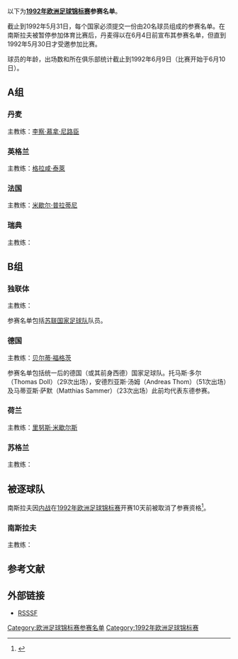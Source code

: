 {{NoteTA
|G1=足球
|G2=地名
|G3=西甲
|G4=英超
|G5=德甲
|G6=意甲
|G7=uefa
}}

以下为'''[[1992年欧洲足球锦标赛|1992年欧洲足球锦标赛]]参赛名单'''。

截止到1992年5月31日，每个国家必须提交一份由20名球员组成的参赛名单。在南斯拉夫被暂停参加体育比赛后，丹麦得以在6月4日前宣布其参赛名单，但直到1992年5月30日才受邀参加比赛。

球员的年龄，出场数和所在俱乐部统计截止到1992年6月9日（比赛开始于6月10日）。

==A组==

===丹麦===
主教练：[[李察·慕拿·尼路臣|李察·慕拿·尼路臣]]

{{nat fs g start}}
{{nat fs g player|no=1|pos=GK|name=[[彼得·舒梅切尔|彼得·舒梅切尔]]|age={{birth date and age2|1992|6|9|1963|11|18}}|caps=47|goals=0|club=[[曼徹斯特聯足球俱樂部|曼徹斯特聯足球俱樂部]]|clubnat=England}}
{{nat fs g player|no=2|pos=DF|name=[[約翰·施夫碧克|約翰·施夫碧克]]|age={{birth date and age2|1992|6|9|1961|10|25}}|caps=77|goals=1|club=[[摩納哥體育會足球會|摩納哥體育會足球會]]|clubnat=France}}
{{nat fs g player|no=3|pos=DF|name=[[堅特·尼路臣|堅特·尼路臣]]|age={{birth date and age2|1992|6|9|1961|12|28}}|caps=50|goals=3|club=[[奥胡斯体操协会俱乐部|奥胡斯体操协会俱乐部]]|clubnat=Denmark}}
{{nat fs g player|no=4|pos=DF|name=[[拿斯·奧臣|拿斯·奧臣]]|other=[[隊長_(足球)|队长]]|age={{birth date and age2|1992|6|9|1961|2|2}}|caps=57|goals=3|club=[[特拉布宗体育|特拉布宗体育]]|clubnat=Turkey}}
{{nat fs g player|no=5|pos=MF|name=[[軒歷·安達臣|軒歷·安達臣]]|age={{birth date and age2|1992|6|9|1965|5|7}}|caps=25|goals=2|club=[[科隆足球俱乐部|科隆足球俱乐部]]|clubnat=Germany}}
{{nat fs g player|no=6|pos=DF|name=[[甘姆·基斯杜夫迪|甘姆·基斯杜夫迪]]|age={{birth date and age2|1992|6|9|1960|8|24}}|caps=11|goals=1|club=[[邦比足球會|邦比足球會]]|clubnat=Denmark}}
{{nat fs g player|no=7|pos=MF|name=[[約翰·贊臣|約翰·贊臣]]|age={{birth date and age2|1992|6|9|1965|5|3}}|caps=43|goals=1|club=[[邦比足球會|邦比足球會]]|clubnat=Denmark}}
{{nat fs g player|no=8|pos=MF|name={{tsl|en|Johnny Mølby|约翰尼·莫比|约翰尼·莫比}}|age={{birth date and age2|1992|6|9|1969|2|4}}|caps=14|goals=0|club=[[維積利足球會|維積利足球會]]|clubnat=Denmark}}
{{nat fs g player|no=9|pos=FW|name=[[費林明·保臣|費林明·保臣]]|age={{birth date and age2|1992|6|9|1966|12|3}}|caps=45|goals=17|club=[[多特蒙德足球俱樂部|多特蒙德足球俱樂部]]|clubnat=Germany}}
{{nat fs g player|no=10|pos=FW|name={{tsl|en|Lars Elstrup|拉尔斯·埃尔斯特鲁普|拉尔斯·埃尔斯特鲁普}}|age={{birth date and age2|1992|6|9|1963|3|24}}|caps=23|goals=11|club=[[欧登塞足球俱乐部|欧登塞足球俱乐部]]|clubnat=Denmark}}
{{nat fs g player|no=11|pos=FW|name=[[布莱恩·劳德鲁普|布莱恩·劳德鲁普]]|age={{birth date and age2|1992|6|9|1969|2|22}}|caps=25|goals=5|club=[[拜仁慕尼黑足球俱乐部|拜仁慕尼黑足球俱乐部]]|clubnat=Germany}}
{{nat fs g player|no=12|pos=DF|name=[[杜賓·派尼克|杜賓·派尼克]]|age={{birth date and age2|1992|6|9|1963|5|21}}|caps=4|goals=0|club={{tsl|en|Boldklubben 1903|堡鲁本1903|堡鲁本1903}}|clubnat=Denmark}}
{{nat fs g player|no=13|pos=MF|name=[[軒歷克·拿臣|軒歷克·拿臣]]|age={{birth date and age2|1992|6|9|1966|5|17}}|caps=18|goals=1|club=[[林比足球俱乐部|林比足球俱乐部]]|clubnat=Denmark}}
{{nat fs g player|no=14|pos=FW|name={{tsl|en|Torben Frank|托本·弗兰克|托本·弗兰克}}|age={{birth date and age2|1992|6|9|1968|6|16}}|caps=3|goals=0|club=[[林比足球俱乐部|林比足球俱乐部]]|clubnat=Denmark}}
{{nat fs g player|no=15|pos=FW|name={{tsl|en|Bent Christensen Arensøe|本特·克里斯滕森·阿伦索|本特·克里斯滕森·阿伦索}}|age={{birth date and age2|1992|6|9|1967|1|4}}|caps=16|goals=8|club=[[沙尔克04足球俱乐部|沙尔克04足球俱乐部]]|clubnat=Germany}}
{{nat fs g player|no=16|pos=GK|name=[[摩根斯·哥洛|摩根斯·哥洛]]|age={{birth date and age2|1992|6|9|1963|10|31}}|caps=1|goals=0|club=[[邦比足球會|邦比足球會]]|clubnat=Denmark}}
{{nat fs g player|no=17|pos=DF|name={{tsl|en|Claus Christiansen (footballer, born 1967)|克劳斯·克里斯蒂安森|克劳斯·克里斯蒂安森}}|age={{birth date and age2|1992|6|9|1967|10|19}}|caps=2|goals=0|club=[[林比足球俱乐部|林比足球俱乐部]]|clubnat=Denmark}}
{{nat fs g player|no=18|pos=MF|name=[[甘姆·韋福特|甘姆·韋福特]]|age={{birth date and age2|1992|6|9|1962|11|15}}|caps=42|goals=6|club=[[邦比足球會|邦比足球會]]|clubnat=Denmark}}
{{nat fs g player|no=19|pos=MF|name={{tsl|en|Peter Nielsen (footballer)|彼得·尼尔森|彼得·尼尔森}}|age={{birth date and age2|1992|6|9|1968|3|3}}|caps=2|goals=0|club=[[林比足球俱乐部|林比足球俱乐部]]|clubnat=Denmark}}
{{nat fs g player|no=20|pos=MF|name={{tsl|en|Morten Bruun|莫滕·布鲁恩|莫滕·布鲁恩}}|age={{birth date and age2|1992|6|9|1965|6|28}}|caps=11|goals=0|club=[[施克堡體育會|施克堡體育會]]|clubnat=Denmark}}
{{nat fs end}}

===英格兰===
主教练：[[格拉咸·泰萊|格拉咸·泰萊]]

{{nat fs start}}
{{nat fs player|no=1|pos=GK|name={{tsl|en|Chris Woods|克里斯·伍兹|克里斯·伍兹}}|age={{birth date and age2|1992|6|9|1959|11|14}}|caps=31|club=[[谢周三足球俱乐部|谢周三足球俱乐部]]|clubnat=England}}
{{nat fs player|no=2|pos=DF|name={{tsl|en|Keith Curle|基思·库尔|基思·库尔}}|age={{birth date and age2|1992|6|9|1963|11|14}}|caps=2|club=[[曼彻斯特城足球俱乐部|曼彻斯特城足球俱乐部]]|clubnat=England}}
{{nat fs player|no=3|pos=DF|name=[[斯图尔特·皮尔斯|斯图尔特·皮尔斯]]|age={{birth date and age2|1992|6|9|1962|4|24}}|caps=47|club=[[诺丁汉森林足球俱乐部|诺丁汉森林足球俱乐部]]|clubnat=England}}
{{nat fs player|no=4|pos=DF|name=[[马丁·基翁|马丁·基翁]]|age={{birth date and age2|1992|6|9|1966|7|24}}|caps=6|club=[[埃弗顿足球俱乐部|埃弗顿足球俱乐部]]|clubnat=England}}
{{nat fs player|no=5|pos=DF|name=[[德斯·沃克|德斯·沃克]]|age={{birth date and age2|1992|6|9|1965|11|26}}|caps=44|club=[[诺丁汉森林足球俱乐部|诺丁汉森林足球俱乐部]]|clubnat=England}}
{{nat fs player|no=6|pos=DF|name={{tsl|en|Mark Wright (footballer, born 1963)|马克·赖特|马克·赖特}}|age={{birth date and age2|1992|6|9|1963|8|1}}|caps=42|club=[[利物浦足球俱乐部|利物浦足球俱乐部]]|clubnat=England}}
{{nat fs player|no=7|pos=MF|name=[[戴维·普拉特|戴维·普拉特]]|age={{birth date and age2|1992|6|9|1966|6|10}}|caps=29|club=[[巴里足球俱乐部|巴里足球俱乐部]]|clubnat=Italy}}
{{nat fs player|no=8|pos=MF|name={{tsl|en|Trevor Steven|特雷弗·史蒂文|特雷弗·史蒂文}}|age={{birth date and age2|1992|6|9|1963|9|21}}|caps=34|club=[[马赛奥林匹克|马赛奥林匹克]]|clubnat=France}}
{{nat fs player|no=9|pos=FW|name=[[尼祖·哥洛夫|尼祖·哥洛夫]]|age={{birth date and age2|1992|6|9|1966|3|19}}|caps=7|club=[[诺丁汉森林足球俱乐部|诺丁汉森林足球俱乐部]]|clubnat=England}}
{{nat fs player|no=10|pos=FW|name=[[加里·莱因克尔|加里·莱因克尔]]|other=[[隊長_(足球)|队长]]|age={{birth date and age2|1992|6|9|1960|11|30}}|caps=77|club=[[名古屋鯨魚|名古屋鯨魚]]|clubnat=Japan}}
{{nat fs player|no=11|pos=MF|name={{tsl|en|Andy Sinton|安迪·辛顿|安迪·辛顿}}|age={{birth date and age2|1992|6|9|1966|3|19}}|caps=4|club=[[女王公园巡游者足球俱乐部|女王公园巡游者足球俱乐部]]|clubnat=England}}
{{nat fs player|no=12|pos=MF|name={{tsl|en|Carlton Palmer|卡尔顿·帕尔默|卡尔顿·帕尔默}}|age={{birth date and age2|1992|6|9|1965|12|5}}|caps=4|club=[[谢周三足球俱乐部|谢周三足球俱乐部]]|clubnat=England}}
{{nat fs player|no=13|pos=GK|name=[[尼祖·馬田|尼祖·馬田]]|age={{birth date and age2|1992|6|9|1966|8|11}}|caps=2|club=[[水晶宫足球俱乐部|水晶宫足球俱乐部]]|clubnat=England}}
{{nat fs player|no=14|pos=DF|name=[[東尼·杜利高|東尼·杜利高]]|age={{birth date and age2|1992|6|9|1965|12|31}}|caps=10|club=[[列斯聯足球會|列斯聯足球會]]|clubnat=England}}
{{nat fs player|no=15|pos=MF|name=[[尼爾·韋伯|尼爾·韋伯]]|age={{birth date and age2|1992|6|9|1963|7|30}}|caps=24|club=[[曼徹斯特聯足球俱樂部|曼徹斯特聯足球俱樂部]]|clubnat=England}}
{{nat fs player|no=16|pos=MF|name=[[保羅·麥臣|保羅·麥臣]]|age={{birth date and age2|1992|6|9|1968|3|20}}|caps=5|club=[[阿森纳足球俱乐部|阿森纳足球俱乐部]]|clubnat=England}}
{{nat fs player|no=17|pos=FW|name=[[阿蘭·史密斯_(阿森納)|阿蘭·史密斯]]|age={{birth date and age2|1992|6|9|1962|11|21}}|caps=11|club=[[阿森纳足球俱乐部|阿森纳足球俱乐部]]|clubnat=England}}
{{nat fs player|no=18|pos=MF|name={{tsl|en|Tony Daley|托尼·戴利|托尼·戴利}}|age={{birth date and age2|1992|6|9|1967|10|18}}|caps=5|club=[[阿士東維拉足球會|阿士東維拉足球會]]|clubnat=England}}
{{nat fs player|no=19|pos=MF|name=[[大衛·柏堤|大衛·柏堤]]|age={{birth date and age2|1992|6|9|1968|12|2}}|caps=8|club=[[列斯聯足球會|列斯聯足球會]]|clubnat=England}}
{{nat fs player|no=20|pos=FW|name=[[阿兰·希勒|阿兰·希勒]]|age={{birth date and age2|1992|6|9|1970|8|13}}|caps=2|club=[[南安普顿足球俱乐部|南安普顿足球俱乐部]]|clubnat=England}}
{{nat fs end}}

===法国===
主教练：[[米歇尔·普拉蒂尼|米歇尔·普拉蒂尼]]

{{nat fs start}}
{{nat fs player|no=1|pos=GK|name=[[布鲁诺·马蒂尼|布鲁诺·马蒂尼]]|age={{birth date and age2|1992|6|9|1962|1|25}}|caps=22|club=[[歐塞爾青年會|歐塞爾青年會]]|clubnat=France}}
{{nat fs player|no=2|pos=DF|name={{tsl|en|Manuel Amoros|曼努埃尔·阿莫罗斯|曼努埃尔·阿莫罗斯}}|other=[[隊長_(足球)|队长]]|age={{birth date and age2|1992|6|9|1962|2|1}}|caps=79|club=[[马赛奥林匹克|马赛奥林匹克]]|clubnat=France}}
{{nat fs player|no=3|pos=DF|name={{tsl|en|Franck Silvestre|弗兰克·西尔维斯特|弗兰克·西尔维斯特}}|age={{birth date and age2|1992|6|9|1967|4|5}}|caps=11|club=[[索肖足球俱乐部|索肖足球俱乐部]]|clubnat=France}}
{{nat fs player|no=4|pos=MF|name=[[埃马纽埃尔·珀蒂|埃马纽埃尔·珀蒂]]|age={{birth date and age2|1992|6|9|1970|9|22}}|caps=4|club=[[摩納哥體育會足球會|摩納哥體育會足球會]]|clubnat=France}}
{{nat fs player|no=5|pos=DF|name=[[羅倫特·白蘭斯|羅倫特·白蘭斯]]|age={{birth date and age2|1992|6|9|1965|11|19}}|caps=22|club=[[那不勒斯足球俱乐部|那不勒斯足球俱乐部]]|clubnat=Italy}}
{{nat fs player|no=6|pos=MF|name={{tsl|en|Bernard Casoni|伯纳德·卡索尼|伯纳德·卡索尼}}|age={{birth date and age2|1992|6|9|1961|9|4}}|caps=24|club=[[马赛奥林匹克|马赛奥林匹克]]|clubnat=France}}
{{nat fs player|no=7|pos=MF|name=[[迪迪埃·德尚|迪迪埃·德尚]]|age={{birth date and age2|1992|6|9|1968|10|15}}|caps=21|club=[[马赛奥林匹克|马赛奥林匹克]]|clubnat=France}}
{{nat fs player|no=8|pos=DF|name={{tsl|en|Franck Sauzée|弗朗克·索兹|弗朗克·索兹}}|age={{birth date and age2|1992|6|9|1965|10|28}}|caps=25|club=[[马赛奥林匹克|马赛奥林匹克]]|clubnat=France}}
{{nat fs player|no=9|pos=FW|name=[[让-皮埃尔·帕潘|让-皮埃尔·帕潘]]|age={{birth date and age2|1992|6|9|1963|11|5}}|caps=35|club=[[马赛奥林匹克|马赛奥林匹克]]|clubnat=France}}
{{nat fs player|no=10|pos=MF|name=[[路易斯·费尔南德斯|路易斯·费尔南德斯]]|age={{birth date and age2|1992|6|9|1959|10|2}}|caps=57|club={{tsl|en|AS Cannes|戛纳足球俱乐部|戛纳足球俱乐部}}|clubnat=France}}
{{nat fs player|no=11|pos=FW|name=[[克里斯蒂安·佩雷斯|克里斯蒂安·佩雷斯]]|age={{birth date and age2|1992|6|9|1963|5|13}}|caps=19|club=[[巴黎圣日耳曼足球俱乐部|巴黎圣日耳曼足球俱乐部]]|clubnat=France}}
{{nat fs player|no=12|pos=MF|name={{tsl|en|Christophe Cocard|克里斯托夫·科卡德|克里斯托夫·科卡德}}|age={{birth date and age2|1992|6|9|1967|11|23}}|caps=4|club=[[歐塞爾青年會|歐塞爾青年會]]|clubnat=France}}
{{nat fs player|no=13|pos=DF|name=[[巴西勒·博利|巴西勒·博利]]|age={{birth date and age2|1992|6|9|1967|1|2}}|caps=35|club=[[马赛奥林匹克|马赛奥林匹克]]|clubnat=France}}
{{nat fs player|no=14|pos=MF|name={{tsl|en|Jean-Philippe Durand|让·菲利普·杜兰德|让·菲利普·杜兰德}}|age={{birth date and age2|1992|6|9|1960|11|11}}|caps=20|club=[[马赛奥林匹克|马赛奥林匹克]]|clubnat=France}}
{{nat fs player|no=15|pos=FW|name={{tsl|en|Fabrice Divert|法布里斯·迪韦尔|法布里斯·迪韦尔}}|age={{birth date and age2|1992|6|9|1967|9|2}}|caps=3|club=[[蒙彼利埃體育會|蒙彼利埃體育會]]|clubnat=France}}
{{nat fs player|no=16|pos=MF|name={{tsl|en|Pascal Vahirua|帕斯卡·瓦希鲁阿|帕斯卡·瓦希鲁阿}}|age={{birth date and age2|1992|6|9|1966|3|9}}|caps=13|club=[[歐塞爾青年會|歐塞爾青年會]]|clubnat=France}}
{{nat fs player|no=17|pos=DF|name={{tsl|en|Rémi Garde|雷米·加德|雷米·加德}}|age={{birth date and age2|1992|6|9|1966|4|3}}|caps=6|club=[[奥林匹克里昂|奥林匹克里昂]]|clubnat=France}}
{{nat fs player|no=18|pos=FW|name=[[埃里克·坎通纳|埃里克·坎通纳]]|age={{birth date and age2|1992|6|9|1966|5|24}}|caps=24|club=[[列斯聯足球會|列斯聯足球會]]|clubnat=England}}
{{nat fs player|no=19|pos=GK|name={{tsl|en|Gilles Rousset|吉尔·鲁塞特|吉尔·鲁塞特}}|age={{birth date and age2|1992|6|9|1963|8|22}}|caps=2|club=[[奥林匹克里昂|奥林匹克里昂]]|clubnat=France}}
{{nat fs player|no=20|pos=DF|name={{tsl|en|Jocelyn Angloma|乔斯林·安格洛玛|乔斯林·安格洛玛}}|age={{birth date and age2|1992|6|9|1965|8|7}}|caps=10|club=[[马赛奥林匹克|马赛奥林匹克]]|clubnat=France}}
{{nat fs end}}

===瑞典===
主教练：{{tsl|en|Tommy Svensson|汤米·斯文森|汤米·斯文森}}

{{nat fs start}}
{{nat fs player|no=1|pos=GK|name=[[托马斯·拉维利|托马斯·拉维利]]|age={{birth date and age2|1992|6|9|1959|8|13}}|caps=|club=[[哥登堡體育會|哥登堡體育會]]|clubnat=Sweden}}
{{nat fs player|no=2|pos=DF|name={{tsl|en|Roland Nilsson|罗兰·尼尔森|罗兰·尼尔森}}|age={{birth date and age2|1992|6|9|1963|11|27}}|caps=|club=[[谢周三足球俱乐部|谢周三足球俱乐部]]|clubnat=England}}
{{nat fs player|no=3|pos=DF|name={{tsl|en|Jan Eriksson|扬·埃里克森|扬·埃里克森}}|age={{birth date and age2|1992|6|9|1967|8|24}}|caps=|club=[[北雪平體育會|北雪平體育會]]|clubnat=Sweden}}
{{nat fs player|no=4|pos=DF|name={{tsl|en|Patrik Andersson|帕特里克·安德森|帕特里克·安德森}}|age={{birth date and age2|1992|6|9|1971|8|18}}|caps=|club=[[馬模足球會|馬模足球會]]|clubnat=Sweden}}
{{nat fs player|no=5|pos=DF|name={{tsl|en|Joachim Björklund|约阿希姆·比约克伦|约阿希姆·比约克伦}}|age={{birth date and age2|1992|6|9|1971|3|15}}|caps=|club=[[白蘭恩體育會|白蘭恩體育會]]|clubnat=Norway}}
{{nat fs player|no=6|pos=MF|name={{tsl|en|Stefan Schwarz|斯蒂芬·施瓦兹|斯蒂芬·施瓦兹}}|age={{birth date and age2|1992|6|9|1969|4|18}}|caps=|club=[[里斯本與本菲卡體育|里斯本與本菲卡體育]]|clubnat=Portugal}}
{{nat fs player|no=7|pos=MF|name={{tsl|en|Klas Ingesson|克拉斯·英格森|克拉斯·英格森}}|age={{birth date and age2|1992|6|9|1968|8|20}}|caps=|club=[[皇家梅赫倫足球會|皇家梅赫倫足球會]]|clubnat=Belgium}}
{{nat fs player|no=8|pos=MF|name={{tsl|en|Stefan Rehn|斯蒂芬·雷恩|斯蒂芬·雷恩}}|age={{birth date and age2|1992|6|9|1966|9|22}}|caps=|club=[[哥登堡體育會|哥登堡體育會]]|clubnat=Sweden}}
{{nat fs player|no=9|pos=MF|name={{tsl|en|Jonas Thern|乔纳斯·瑟恩|乔纳斯·瑟恩}}|other=[[隊長_(足球)|队长]]|age={{birth date and age2|1992|6|9|1967|3|20}}|caps=|club=[[里斯本與本菲卡體育|里斯本與本菲卡體育]]|clubnat=Portugal}}
{{nat fs player|no=10|pos=MF|name={{tsl|en|Anders Limpar|安德斯·克莱尔|安德斯·克莱尔}}|age={{birth date and age2|1992|6|9|1965|9|24}}|caps=|club=[[阿森纳足球俱乐部|阿森纳足球俱乐部]]|clubnat=England}}
{{nat fs player|no=11|pos=FW|name={{tsl|en|Tomas Brolin|托马斯·布洛林|托马斯·布洛林}}|age={{birth date and age2|1992|6|9|1969|11|29}}|caps=|club=[[帕爾馬足球會|帕爾馬足球會]]|clubnat=Italy}}
{{nat fs player|no=12|pos=GK|name={{tsl|en|Lars Eriksson (footballer)|拉尔斯·埃里克森|拉尔斯·埃里克森}}|age={{birth date and age2|1992|6|9|1965|9|21}}|caps=|club=[[北雪平體育會|北雪平體育會]]|clubnat=Sweden}}
{{nat fs player|no=13|pos=DF|name={{tsl|en|Mikael Nilsson (footballer, born 1968)|米卡尔·尼尔森|米卡尔·尼尔森}}|age={{birth date and age2|1992|6|9|1968|9|28}}|caps=|club=[[哥登堡體育會|哥登堡體育會]]|clubnat=Sweden}}
{{nat fs player|no=14|pos=DF|name={{tsl|en|Magnus Erlingmark|马格努斯·艾林马克|马格努斯·艾林马克}}|age={{birth date and age2|1992|6|9|1967|7|8}}|caps=|club=[[厄勒布鲁体育俱乐部|厄勒布鲁体育俱乐部]]|clubnat=Sweden}}
{{nat fs player|no=15|pos=MF|name={{tsl|en|Jan Jansson (footballer)|简·詹森|简·詹森}}|age={{birth date and age2|1992|6|9|1968|1|26}}|caps=|club=[[奧斯達體育會|奧斯達體育會]]|clubnat=Sweden}}
{{nat fs player|no=16|pos=FW|name={{tsl|en|Kennet Andersson|肯尼特·安德森|肯尼特·安德森}}|age={{birth date and age2|1992|6|9|1967|10|6}}|caps=|club=[[梅赫伦足球俱乐部|梅赫伦足球俱乐部]]|clubnat=Belgium}}
{{nat fs player|no=17|pos=FW|name=[[马丁·达赫林|马丁·达赫林]]|age={{birth date and age2|1992|6|9|1968|4|16}}|caps=|club=[[慕遜加柏體育會|慕遜加柏體育會]]|clubnat=Germany}}
{{nat fs player|no=18|pos=DF|name={{tsl|en|Roger Ljung|罗杰·荣格|罗杰·荣格}}|age={{birth date and age2|1992|6|9|1966|1|8}}|caps=|club=[[艾特米拿華卡默德林足球會|艾特米拿華卡默德林足球會]]|clubnat=Austria}}
{{nat fs player|no=19|pos=MF|name={{tsl|en|Joakim Nilsson (footballer, born 1966)|乔基姆·尼尔森|乔基姆·尼尔森}}|age={{birth date and age2|1992|6|9|1966|3|31}}|caps=|club=[[希洪體育|希洪體育]]|clubnat=Spain}}
{{nat fs player|no=20|pos=FW|name={{tsl|en|Johnny Ekström|约翰尼·埃克斯特伦|约翰尼·埃克斯特伦}}|age={{birth date and age2|1992|6|9|1965|3|5}}|caps=|club=[[哥登堡體育會|哥登堡體育會]]|clubnat=Sweden}}
{{nat fs end}}

==B组==

===独联体===
主教练：{{tsl|en|Anatoliy Byshovets|安纳托利·贝绍维茨|安纳托利·贝绍维茨}}

参赛名单包括[[苏联国家足球队|苏联国家足球队]]队员。

{{nat fs start}}
{{nat fs player|no=1|pos=GK|name={{tsl|en|Dmitri Kharine|德米特里·哈林|德米特里·哈林}}|age={{birth date and age2|1992|6|9|1968|8|16}}|caps=12|club=[[莫斯科中央陆军足球俱乐部|莫斯科中央陆军足球俱乐部]]|clubnat=Russia|natvar=1991}}
{{nat fs player|no=2|pos=DF|name={{tsl|en|Andrey Chernyshov|安德烈·切尔尼绍夫|安德烈·切尔尼绍夫}}|age={{birth date and age2|1992|6|9|1968|1|7}}|caps=23|club=[[莫斯科斯巴达克足球俱乐部|莫斯科斯巴达克足球俱乐部]]|clubnat=Russia|natvar=1991}}
{{nat fs player|no=3|pos=DF|name={{tsl|en|Kakhaber Tskhadadze|卡哈伯·察卡达兹|卡哈伯·察卡达兹}}|age={{birth date and age2|1992|6|9|1968|9|7}}|caps=5|club=[[莫斯科斯巴达克足球俱乐部|莫斯科斯巴达克足球俱乐部]]|clubnat=Russia|natvar=1991}}
{{nat fs player|no=4|pos=DF|name=[[艾赫利克·茨維巴|艾赫利克·茨維巴]]|age={{birth date and age2|1992|6|9|1966|9|10}}|caps=22|club=[[基輔迪納摩足球俱樂部|基輔迪納摩足球俱樂部]]|clubnat=Ukraine}}
{{nat fs player|no=5|pos=DF|name={{tsl|en|Oleh Kuznetsov|奥列赫·库兹涅佐夫|奥列赫·库兹涅佐夫}}|age={{birth date and age2|1992|6|9|1963|3|22}}|caps=60|club=[[流浪者足球俱乐部|流浪者足球俱乐部]]|clubnat=Scotland}}
{{nat fs player|no=6|pos=MF|name={{tsl|en|Igor Shalimov|伊戈尔·沙利莫夫|伊戈尔·沙利莫夫}}|age={{birth date and age2|1992|6|9|1969|2|2}}|caps=23|club=[[霍治亞足球會|霍治亞足球會]]|clubnat=Italy}}
{{nat fs player|no=7|pos=MF|name=[[阿列克谢·米哈伊利琴科|阿列克谢·米哈伊利琴科]]|other=[[隊長_(足球)|队长]]|age={{birth date and age2|1992|6|9|1963|3|30}}|caps=38|club=[[流浪者足球俱乐部|流浪者足球俱乐部]]|clubnat=Scotland}}
{{nat fs player|no=8|pos=MF|name=[[安德烈·坎切尔斯基|安德烈·坎切尔斯基]]|age={{birth date and age2|1992|6|9|1969|1|23}}|caps=20|club=[[曼徹斯特聯足球俱樂部|曼徹斯特聯足球俱樂部]]|clubnat=England}}
{{nat fs player|no=9|pos=MF|name=[[謝爾蓋·阿連尼哥夫|謝爾蓋·阿連尼哥夫]]|age={{birth date and age2|1992|6|9|1961|11|7}}|caps=75|club=[[莱切足球俱乐部|莱切足球俱乐部]]|clubnat=Italy}}
{{nat fs player|no=10|pos=MF|name={{tsl|en|Igor Dobrovolski|伊戈尔·多布罗沃尔斯基|伊戈尔·多布罗沃尔斯基}}|age={{birth date and age2|1992|6|9|1967|8|27}}|caps=26|club=[[塞尔维特足球俱乐部|塞尔维特足球俱乐部]]|clubnat=Switzerland}}
{{nat fs player|no=11|pos=FW|name={{tsl|en|Sergei Yuran|谢尔盖·尤兰|谢尔盖·尤兰}}|age={{birth date and age2|1992|6|9|1969|6|11}}|caps=13|club=[[里斯本與本菲卡體育|里斯本與本菲卡體育]]|clubnat=Portugal}}
{{nat fs player|no=12|pos=GK|name={{tsl|en|Stanislav Cherchesov|斯坦尼斯拉夫·切尔切索夫|斯坦尼斯拉夫·切尔切索夫}}|age={{birth date and age2|1992|6|9|1963|9|2}}|caps=10|club=[[莫斯科斯巴达克足球俱乐部|莫斯科斯巴达克足球俱乐部]]|clubnat=Russia|natvar=1991}}
{{nat fs player|no=13|pos=FW|name=[[谢尔盖·基里亚科夫|谢尔盖·基里亚科夫]]|age={{birth date and age2|1992|6|9|1970|1|1}}|caps=8|club=[[莫斯科迪纳摩足球俱乐部|莫斯科迪纳摩足球俱乐部]]|clubnat=Russia|natvar=1991}}
{{nat fs player|no=14|pos=FW|name={{tsl|en|Volodymyr Lyutyi|沃洛德米尔·柳蒂|沃洛德米尔·柳蒂}}|age={{birth date and age2|1992|6|9|1962|4|20}}|caps=5|club=[[MSV杜伊斯堡|MSV杜伊斯堡]]|clubnat=Germany}}
{{nat fs player|no=15|pos=FW|name={{tsl|en|Igor Kolyvanov|伊戈尔·科里瓦诺夫|伊戈尔·科里瓦诺夫}}|age={{birth date and age2|1992|6|9|1968|3|6}}|caps=22|club=[[霍治亞足球會|霍治亞足球會]]|clubnat=Italy}}
{{nat fs player|no=16|pos=MF|name={{tsl|en|Dmitri Kuznetsov (footballer, born 1965)|德米特里·库兹涅佐夫|德米特里·库兹涅佐夫}}|age={{birth date and age2|1992|6|9|1965|8|28}}|caps=17|club=[[皇家西班牙人體育俱樂部|皇家西班牙人體育俱樂部]]|clubnat=Spain}}
{{nat fs player|no=17|pos=MF|name={{tsl|en|Igor Korneev|伊戈尔·科涅夫|伊戈尔·科涅夫}}|age={{birth date and age2|1992|6|9|1967|9|4}}|caps=5|club=[[皇家西班牙人體育俱樂部|皇家西班牙人體育俱樂部]]|clubnat=Spain}}
{{nat fs player|no=18|pos=DF|name={{tsl|en|Viktor Onopko|维克多·奥诺普科|维克多·奥诺普科}}|age={{birth date and age2|1992|6|9|1969|10|14}}|caps=1|club=[[莫斯科斯巴达克足球俱乐部|莫斯科斯巴达克足球俱乐部]]|clubnat=Russia|natvar=1991}}
{{nat fs player|no=19|pos=MF|name=[[伊戈尔·列迪亚霍夫|伊戈尔·列迪亚霍夫]]|age={{birth date and age2|1992|6|9|1968|5|22}}|caps=7|club=[[莫斯科斯巴达克足球俱乐部|莫斯科斯巴达克足球俱乐部]]|clubnat=Russia|natvar=1991}}
{{nat fs player|no=20|pos=DF|name={{tsl|en|Andrei Yevgenyevich Ivanov|安德烈·伊万诺夫|安德烈·伊万诺夫}}|age={{birth date and age2|1992|6|9|1967|4|6}}|caps=3|club=[[莫斯科斯巴达克足球俱乐部|莫斯科斯巴达克足球俱乐部]]|clubnat=Russia|natvar=1991}}
{{nat fs end}}

===德国===
主教练：[[贝尔蒂·福格茨|贝尔蒂·福格茨]]

参赛名单包括统一后的德国（或其前身西德）国家足球队。托马斯·多尔（Thomas Doll）（29次出场），安德烈亚斯·汤姆（Andreas Thom）（51次出场）及马蒂亚斯·萨默（Matthias Sammer）（23次出场）此前均代表东德参赛。

{{nat fs start}}
{{nat fs player|no=1|pos=GK|name={{tsl|en|Bodo Illgner|博多·伊尔格纳|博多·伊尔格纳}}|age={{birth date and age2|1992|6|9|1967|4|7}}|caps=34|club=[[科隆足球俱乐部|科隆足球俱乐部]]|clubnat=Germany}}
{{nat fs player|no=2|pos=DF|name=[[斯特凡·罗伊特|斯特凡·罗伊特]]|age={{birth date and age2|1992|6|9|1966|10|16}}|caps=32|club=[[尤文图斯足球俱乐部|尤文图斯足球俱乐部]]|clubnat=Italy}}
{{nat fs player|no=3|pos=DF|name=[[安德烈亚斯·布雷默|安德烈亚斯·布雷默]]|age={{birth date and age2|1992|6|9|1960|11|9}}|caps=69|club=[[国际米兰足球俱乐部|国际米兰足球俱乐部]]|clubnat=Italy}}
{{nat fs player|no=4|pos=DF|name=[[尤尔根·科勒尔|尤尔根·科勒尔]]|age={{birth date and age2|1992|6|9|1965|10|6}}|caps=42|club=[[尤文图斯足球俱乐部|尤文图斯足球俱乐部]]|clubnat=Italy}}
{{nat fs player|no=5|pos=DF|name=[[曼弗雷德·宾茨|曼弗雷德·宾茨]]|age={{birth date and age2|1992|6|9|1965|9|22}}|caps=11|club=[[法兰克福足球俱乐部|法兰克福足球俱乐部]]|clubnat=Germany}}
{{nat fs player|no=6|pos=DF|name=[[吉多·布赫瓦尔德|吉多·布赫瓦尔德]]|age={{birth date and age2|1992|6|9|1961|1|24}}|caps=51|club=[[斯图加特体育俱乐部|斯图加特体育俱乐部]]|clubnat=Germany}}
{{nat fs player|no=7|pos=MF|name=[[安德烈亚斯·穆勒|安德烈亚斯·穆勒]]|age={{birth date and age2|1992|6|9|1967|9|2}}|caps=21|club=[[法兰克福足球俱乐部|法兰克福足球俱乐部]]|clubnat=Germany}}
{{nat fs player|no=8|pos=MF|name=[[托马斯·哈斯勒|托马斯·哈斯勒]]|age={{birth date and age2|1992|6|9|1966|5|30}}|caps=29|club=[[羅馬體育俱樂部|羅馬體育俱樂部]]|clubnat=Italy}}
{{nat fs player|no=9|pos=FW|name=[[鲁迪·沃勒尔|鲁迪·沃勒尔]]|other=[[隊長_(足球)|队长]]|age={{birth date and age2|1992|6|9|1960|4|13}}|caps=83|club=[[羅馬體育俱樂部|羅馬體育俱樂部]]|clubnat=Italy}}
{{nat fs player|no=10|pos=MF|name=[[托马斯·多尔|托马斯·多尔]]|age={{birth date and age2|1992|6|9|1966|4|9}}|caps=9|club=[[拉素體育會|拉素體育會]]|clubnat=Italy}}
{{nat fs player|no=11|pos=FW|name=[[卡爾-海因茨·里德爾|卡爾-海因茨·里德爾]]|age={{birth date and age2|1992|6|9|1965|9|16}}|caps=20|club=[[拉素體育會|拉素體育會]]|clubnat=Italy}}
{{nat fs player|no=12|pos=GK|name=[[安德烈亚斯·克普克|安德烈亚斯·克普克]]|age={{birth date and age2|1992|6|9|1962|3|12}}|caps=3|club=[[纽伦堡足球俱乐部|纽伦堡足球俱乐部]]|clubnat=Germany}}
{{nat fs player|no=13|pos=FW|name=[[安德烈亚斯·汤姆|安德烈亚斯·汤姆]]|age={{birth date and age2|1992|6|9|1965|9|7}}|caps=4|club=[[勒沃库森足球俱乐部|勒沃库森足球俱乐部]]|clubnat=Germany}}
{{nat fs player|no=14|pos=DF|name=[[托马斯·海尔默|托马斯·海尔默]]|age={{birth date and age2|1992|6|9|1965|4|21}}|caps=7|club=[[多特蒙德足球俱樂部|多特蒙德足球俱樂部]]|clubnat=Germany}}
{{nat fs player|no=15|pos=DF|name=[[米夏埃尔·弗隆策克|米夏埃尔·弗隆策克]]|age={{birth date and age2|1992|6|9|1964|3|26}}|caps=17|club=[[斯图加特体育俱乐部|斯图加特体育俱乐部]]|clubnat=Germany}}
{{nat fs player|no=16|pos=MF|name=[[马蒂亚斯·萨默尔|马蒂亚斯·萨默尔]]|age={{birth date and age2|1992|6|9|1967|9|5}}|caps=7|club=[[斯图加特体育俱乐部|斯图加特体育俱乐部]]|clubnat=Germany}}
{{nat fs player|no=17|pos=MF|name=[[斯特凡·埃芬伯格|斯特凡·埃芬伯格]]|age={{birth date and age2|1992|6|9|1968|8|2}}|caps=7|club=[[拜仁慕尼黑足球俱乐部|拜仁慕尼黑足球俱乐部]]|clubnat=Germany}}
{{nat fs player|no=18|pos=FW|name=[[尤尔根·克林斯曼|尤尔根·克林斯曼]]|age={{birth date and age2|1992|6|9|1964|7|30}}|caps=36|club=[[国际米兰足球俱乐部|国际米兰足球俱乐部]]|clubnat=Italy}}
{{nat fs player|no=19|pos=DF|name=[[米夏埃尔·舒尔茨|米夏埃尔·舒尔茨]]|age={{birth date and age2|1992|6|9|1961|9|3}}|caps=1|club=[[多特蒙德足球俱樂部|多特蒙德足球俱樂部]]|clubnat=Germany}}
{{nat fs player|no=20|pos=DF|name=[[克里斯蒂安·沃恩斯|克里斯蒂安·沃恩斯]]|age={{birth date and age2|1992|6|9|1972|5|10}}|caps=2|club=[[勒沃库森足球俱乐部|勒沃库森足球俱乐部]]|clubnat=Germany}}
{{nat fs end}}

===荷兰===
主教练：[[里努斯·米歇尔斯|里努斯·米歇尔斯]]

{{nat fs start}}
{{nat fs player|no=1|pos=GK|name=[[漢斯·尹布基倫|漢斯·尹布基倫]]|age={{birth date and age2|1992|6|9|1956|10|4}}|caps=69|club=[[PSV燕豪芬|PSV燕豪芬]]|clubnat=Netherlands}}
{{nat fs player|no=2|pos=DF|name={{tsl|en|Berry van Aerle|贝里·范艾尔|贝里·范艾尔}}|age={{birth date and age2|1992|6|9|1962|12|8}}|caps=31|club=[[PSV燕豪芬|PSV燕豪芬]]|clubnat=Netherlands}}
{{nat fs player|no=3|pos=DF|name=[[艾德恩奧斯·雲·迪基倫|艾德恩奧斯·雲·迪基倫]]|age={{birth date and age2|1992|6|9|1957|6|16}}|caps=52|club=[[PSV燕豪芬|PSV燕豪芬]]|clubnat=Netherlands}}
{{nat fs player|no=4|pos=DF|name=[[罗纳德·科曼|罗纳德·科曼]]|age={{birth date and age2|1992|6|9|1963|3|21}}|caps=56|club=[[巴塞罗那足球俱乐部|巴塞罗那足球俱乐部]]|clubnat=Spain}}
{{nat fs player|no=5|pos=DF|name=[[丹尼·白蘭特|丹尼·白蘭特]]|age={{birth date and age2|1992|6|9|1961|8|1}}|caps=20|club=[[阿贾克斯足球俱乐部|阿贾克斯足球俱乐部]]|clubnat=Netherlands}}
{{nat fs player|no=6|pos=MF|name={{tsl|en|Jan Wouters|扬·沃特斯|扬·沃特斯}}|age={{birth date and age2|1992|6|9|1960|7|17}}|caps=48|club=[[拜仁慕尼黑足球俱乐部|拜仁慕尼黑足球俱乐部]]|clubnat=Germany}}
{{nat fs player|no=7|pos=FW|name=[[丹尼斯·博格坎普|丹尼斯·博格坎普]]|age={{birth date and age2|1992|6|9|1969|5|10}}|caps=13|club=[[阿贾克斯足球俱乐部|阿贾克斯足球俱乐部]]|clubnat=Netherlands}}
{{nat fs player|no=8|pos=MF|name=[[弗兰克·里杰卡尔德|弗兰克·里杰卡尔德]]|age={{birth date and age2|1992|6|9|1962|9|30}}|caps=52|club=[[AC米兰|AC米兰]]|clubnat=Italy}}
{{nat fs player|no=9|pos=FW|name=[[马尔科·范巴斯滕|马尔科·范巴斯滕]]|age={{birth date and age2|1992|6|9|1964|10|31}}|caps=51|club=[[AC米兰|AC米兰]]|clubnat=Italy}}
{{nat fs player|no=10|pos=MF|name=[[路德·古利特|路德·古利特]]|other=[[隊長_(足球)|队长]]|age={{birth date and age2|1992|6|9|1962|9|1}}|caps=57|club=[[AC米兰|AC米兰]]|clubnat=Italy}}
{{nat fs player|no=11|pos=MF|name=[[約翰·雲特舒捷普|約翰·雲特舒捷普]]|age={{birth date and age2|1992|6|9|1963|12|30}}|caps=36|club=[[阿贾克斯足球俱乐部|阿贾克斯足球俱乐部]]|clubnat=Netherlands}}
{{nat fs player|no=12|pos=FW|name=[[威姆·基夫|威姆·基夫]]|age={{birth date and age2|1992|6|9|1962|11|12}}|caps=40|club=[[PSV燕豪芬|PSV燕豪芬]]|clubnat=Netherlands}}
{{nat fs player|no=13|pos=GK|name={{tsl|en|Stanley Menzo|斯坦利·门佐|斯坦利·门佐}}|age={{birth date and age2|1992|6|9|1963|10|15}}|caps=3|club=[[阿贾克斯足球俱乐部|阿贾克斯足球俱乐部]]|clubnat=Netherlands}}
{{nat fs player|no=14|pos=MF|name={{tsl|en|Rob Witschge|罗伯·维奇格|罗伯·维奇格}}|age={{birth date and age2|1992|6|9|1966|8|22}}|caps=7|club=[[飛燕諾|飛燕諾]]|clubnat=Netherlands}}
{{nat fs player|no=15|pos=MF|name=[[阿隆·温特|阿隆·温特]]|age={{birth date and age2|1992|6|9|1967|3|1}}|caps=23|club=[[阿贾克斯足球俱乐部|阿贾克斯足球俱乐部]]|clubnat=Netherlands}}
{{nat fs player|no=16|pos=MF|name=[[彼得·保斯|彼得·保斯]]|age={{birth date and age2|1992|6|9|1963|11|21}}|caps=5|club=[[飛燕諾|飛燕諾]]|clubnat=Netherlands}}
{{nat fs player|no=17|pos=DF|name=[[弗兰克·德波尔|弗兰克·德波尔]]|age={{birth date and age2|1992|6|9|1970|5|15}}|caps=7|club=[[阿贾克斯足球俱乐部|阿贾克斯足球俱乐部]]|clubnat=Netherlands}}
{{nat fs player|no=18|pos=MF|name=[[维姆·琼克|维姆·琼克]]|age={{birth date and age2|1992|6|9|1966|10|12}}|caps=3|club=[[阿贾克斯足球俱乐部|阿贾克斯足球俱乐部]]|clubnat=Netherlands}}
{{nat fs player|no=19|pos=FW|name={{tsl|en|Eric Viscaal|埃里克·维斯卡|埃里克·维斯卡}}|age={{birth date and age2|1992|6|9|1968|3|20}}|caps=2|club=[[皇家根特體育會|皇家根特體育會]]|clubnat=Belgium}}
{{nat fs player|no=20|pos=MF|name={{tsl|en|Bryan Roy|布莱恩·罗伊|布莱恩·罗伊}}|age={{birth date and age2|1992|6|9|1970|2|12}}|caps=8|club=[[阿贾克斯足球俱乐部|阿贾克斯足球俱乐部]]|clubnat=Netherlands}}
{{nat fs end}}

===苏格兰===
主教练：{{tsl|en|Andy Roxburgh|安迪·罗克斯堡|安迪·罗克斯堡}}

{{nat fs start}}
{{nat fs player|no=1|pos=GK|name={{tsl|en|Andy Goram|安迪·戈兰|安迪·戈兰}}|age={{birth date and age2|1992|6|9|1964|4|13}}|caps=20|club=[[流浪者足球俱乐部|流浪者足球俱乐部]]|clubnat=Scotland}}
{{nat fs player|no=2|pos=DF|name={{tsl|en|Richard Gough|理查德·高夫|理查德·高夫}}|other=[[隊長_(足球)|队长]]|age={{birth date and age2|1992|6|9|1962|4|5}}|caps=56|club=[[流浪者足球俱乐部|流浪者足球俱乐部]]|clubnat=Scotland}}
{{nat fs player|no=3|pos=MF|name={{tsl|en|Paul McStay|保罗·麦克斯泰|保罗·麦克斯泰}}|age={{birth date and age2|1992|6|9|1964|10|22}}|caps=57|club=[[凯尔特人足球俱乐部|凯尔特人足球俱乐部]]|clubnat=Scotland}}
{{nat fs player|no=4|pos=DF|name={{tsl|en|Maurice Malpas|莫里斯·马尔帕斯|莫里斯·马尔帕斯}}|age={{birth date and age2|1992|6|9|1962|8|3}}|caps=50|club=[[邓迪联足球俱乐部|邓迪联足球俱乐部]]|clubnat=Scotland}}
{{nat fs player|no=5|pos=FW|name=[[埃利·麥考伊斯特|埃利·麥考伊斯特]]|age={{birth date and age2|1992|6|9|1962|9|24}}|caps=38|club=[[流浪者足球俱乐部|流浪者足球俱乐部]]|clubnat=Scotland}}
{{nat fs player|no=6|pos=FW|name=[[布莱恩·麦克莱尔|布莱恩·麦克莱尔]]|age={{birth date and age2|1992|6|9|1963|12|8}}|caps=23|club=[[曼徹斯特聯足球俱樂部|曼徹斯特聯足球俱樂部]]|clubnat=England}}
{{nat fs player|no=7|pos=FW|name={{tsl|en|Gordon Durie|戈登·杜里|戈登·杜里}}|age={{birth date and age2|1992|6|9|1965|12|6}}|caps=19|club=[[托特纳姆热刺足球俱乐部|托特纳姆热刺足球俱乐部]]|clubnat=England}}
{{nat fs player|no=8|pos=DF|name={{tsl|en|Dave McPherson (footballer)|大卫·麦克弗森|大卫·麦克弗森}}|age={{birth date and age2|1992|6|9|1964|1|28}}|caps=20|club=[[哈茨足球俱乐部|哈茨足球俱乐部]]|clubnat=Scotland}}
{{nat fs player|no=9|pos=DF|name={{tsl|en|Stewart McKimmie|斯图尔特·麦基米|斯图尔特·麦基米斯图尔特·麦基米}}|age={{birth date and age2|1992|6|9|1962|10|27}}|caps=17|club=[[阿伯丁足球俱乐部|阿伯丁足球俱乐部]]|clubnat=Scotland}}
{{nat fs player|no=10|pos=MF|name={{tsl|en|Stuart McCall|斯图尔特·麦考|斯图尔特·麦考}}|age={{birth date and age2|1992|6|9|1964|6|10}}|caps=17|club=[[流浪者足球俱乐部|流浪者足球俱乐部]]|clubnat=Scotland}}
{{nat fs player|no=11|pos=MF|name=[[加利·麥亞里士打|加利·麥亞里士打]]|age={{birth date and age2|1992|6|9|1964|12|25}}|caps=15|club=[[列斯聯足球會|列斯聯足球會]]|clubnat=England}}
{{nat fs player|no=12|pos=GK|name={{tsl|en|Henry Smith (goalkeeper)|亨利·史密斯|亨利·史密斯}}|age={{birth date and age2|1992|6|9|1956|3|10}}|caps=3|club=[[哈茨足球俱乐部|哈茨足球俱乐部]]|clubnat=Scotland}}
{{nat fs player|no=13|pos=MF|name={{tsl|en|Pat Nevin|帕特·内文|帕特·内文}}|age={{birth date and age2|1992|6|9|1963|9|6}}|caps=12|club=[[埃弗顿足球俱乐部|埃弗顿足球俱乐部]]|clubnat=England}}
{{nat fs player|no=14|pos=FW|name={{tsl|en|Kevin Gallacher|凯文·加拉赫|凯文·加拉赫}}|age={{birth date and age2|1992|6|9|1966|11|23}}|caps=9|club=[[考文垂足球俱乐部|考文垂足球俱乐部]]|clubnat=England}}
{{nat fs player|no=15|pos=DF|name={{tsl|en|Tom Boyd (Scottish footballer)|汤姆·博伊德|汤姆·博伊德}}|age={{birth date and age2|1992|6|9|1965|11|24}}|caps=9|club=[[凯尔特人足球俱乐部|凯尔特人足球俱乐部]]|clubnat=Scotland}}
{{nat fs player|no=16|pos=MF|name={{tsl|en|Jim McInally|吉姆·麦金纳利|吉姆·麦金纳利}}|age={{birth date and age2|1992|6|9|1964|2|19}}|caps=7|club=[[邓迪联足球俱乐部|邓迪联足球俱乐部]]|clubnat=Scotland}}
{{nat fs player|no=17|pos=DF|name={{tsl|en|Derek Whyte|德里克·怀特|德里克·怀特}}|age={{birth date and age2|1992|6|9|1968|8|31}}|caps=4|club=[[凯尔特人足球俱乐部|凯尔特人足球俱乐部]]|clubnat=Scotland}}
{{nat fs player|no=18|pos=MF|name={{tsl|en|David Bowman (footballer, born 1964)|戴夫·鲍曼|戴夫·鲍曼}}|age={{birth date and age2|1992|6|9|1964|3|10}}|caps=2|club=[[邓迪联足球俱乐部|邓迪联足球俱乐部]]|clubnat=Scotland}}
{{nat fs player|no=19|pos=DF|name={{tsl|en|Alan McLaren|艾伦·麦克拉伦|艾伦·麦克拉伦}}|age={{birth date and age2|1992|6|9|1971|1|4}}|caps=3|club=[[哈茨足球俱乐部|哈茨足球俱乐部]]|clubnat=Scotland}}
{{nat fs player|no=20|pos=FW|name=[[鄧肯·費格遜|鄧肯·費格遜]]|age={{birth date and age2|1992|6|9|1971|12|27}}|caps=2|club=[[邓迪联足球俱乐部|邓迪联足球俱乐部]]|clubnat=Scotland}}
{{nat fs end}}

==被逐球队==
南斯拉夫因[[南斯拉夫內戰|内战]]在[[1992年欧洲足球锦标赛|1992年欧洲足球锦标赛]]开赛10天前被取消了参赛资格<ref>{{cite web|url=http://hemeroteca.mundodeportivo.com/preview/1992/05/27/pagina-27/1245648/pdf.html|website=[[世界體育報|Mundo Deportivo]]|title=Pancev también renuncia a la Eurocopa|language=es|date=1992-05-25|accessdate=2019-06-05|archive-date=2020-10-10|archive-url=https://web.archive.org/web/20201010040717/http://hemeroteca.mundodeportivo.com/preview/1992/05/27/pagina-27/1245648/pdf.html/|dead-url=no}}</ref>。

===南斯拉夫===
主教练：{{tsl|en|Ivan Čabrinović|伊凡·切布里诺维奇|伊凡·切布里诺维奇}} 

{{nat fs start}}
{{nat fs player|no=1|pos=GK|name={{tsl|en|Dragoje Leković|德拉戈耶·莱科维奇|德拉戈耶·莱科维奇}}|age={{birth date and age2|1992|6|9|1967|11|21}}|caps=0|club=[[贝尔格莱德红星足球俱乐部|贝尔格莱德红星足球俱乐部]]|clubnat=FR Yugoslavia}}
{{nat fs player|no=2|pos=DF|name={{tsl|en|Vujadin Stanojković|武贾丁·斯塔诺伊科维奇|武贾丁·斯塔诺伊科维奇}}|age={{birth date and age2|1992|6|9|1963|9|10}}|caps=0|club=[[游擊隊足球俱樂部|游擊隊足球俱樂部]]|clubnat=FR Yugoslavia}}
{{nat fs player|no=3|pos=DF|name=[[斯洛博丹·杜巴吉奇|斯洛博丹·杜巴吉奇]]|age={{birth date and age2|1992|6|9|1963|2|19}}|caps=0|club=[[斯图加特体育俱乐部|斯图加特体育俱乐部]]|clubnat=Germany}}
{{nat fs player|no=4|pos=MF|name=[[斯拉维沙·约卡诺维奇|斯拉维沙·约卡诺维奇]]|age={{birth date and age2|1992|6|9|1968|8|16}}|caps=0|club=[[游擊隊足球俱樂部|游擊隊足球俱樂部]]|clubnat=FR Yugoslavia}}
{{nat fs player|no=5|pos=DF|name={{tsl|en|Ilija Najdoski|伊利亚·纳吉多斯基|伊利亚·纳吉多斯基}}|age={{birth date and age2|1992|6|9|1964|3|26}}|caps=0|club=[[贝尔格莱德红星足球俱乐部|贝尔格莱德红星足球俱乐部]]|clubnat=FR Yugoslavia}}
{{nat fs player|no=6|pos=MF|name={{tsl|en|Branko Brnović|布兰科·布鲁诺维奇|布兰科·布鲁诺维奇}}|age={{birth date and age2|1992|6|9|1967|8|8}}|caps=0|club=[[游擊隊足球俱樂部|游擊隊足球俱樂部]]|clubnat=FR Yugoslavia}}
{{nat fs player|no=7|pos=MF|name={{tsl|en|Vladimir Jugović|弗拉基米尔·朱戈维奇|弗拉基米尔·朱戈维奇}}|age={{birth date and age2|1992|6|9|1969|8|30}}|caps=0|club=[[贝尔格莱德红星足球俱乐部|贝尔格莱德红星足球俱乐部]]|clubnat=FR Yugoslavia}}
{{nat fs player|no=8|pos=MF|name=[[德扬·萨维切维奇|德扬·萨维切维奇]]|age={{birth date and age2|1992|6|9|1966|9|15}}|caps=0|club=[[贝尔格莱德红星足球俱乐部|贝尔格莱德红星足球俱乐部]]|clubnat=FR Yugoslavia}}
{{nat fs player|no=9|pos=FW|name=[[普雷德拉格·米亚托维奇|普雷德拉格·米亚托维奇]]|age={{birth date and age2|1992|6|9|1969|1|19}}|caps=0|club=[[游擊隊足球俱樂部|游擊隊足球俱樂部]]|clubnat=FR Yugoslavia}}
{{nat fs player|no=10|pos=MF|name=[[德拉甘·斯托伊科维奇|德拉甘·斯托伊科维奇]]|age={{birth date and age2|1992|6|9|1965|3|3}}|caps=0|club=[[马赛奥林匹克|马赛奥林匹克]]|clubnat=France}}
{{nat fs player|no=11|pos=MF|name=[[施尼沙·米赫洛域|施尼沙·米赫洛域]]|age={{birth date and age2|1992|6|9|1969|2|20}}|caps=0|club=[[贝尔格莱德红星足球俱乐部|贝尔格莱德红星足球俱乐部]]|clubnat=FR Yugoslavia}}
{{nat fs player|no=12|pos=GK|name={{tsl|en|Fahrudin Omerović|法赫鲁丁·奥莫罗维奇|法赫鲁丁·奥莫罗维奇}}|age={{birth date and age2|1992|6|9|1961|8|26}}|caps=0|club=[[游擊隊足球俱樂部|游擊隊足球俱樂部]]|clubnat=FR Yugoslavia}}
{{nat fs player|no=13|pos=DF|name=[[布迪米尔·武贾西奇|布迪米尔·武贾西奇]]|age={{birth date and age2|1992|6|9|1963|9|6}}|caps=0|club=[[游擊隊足球俱樂部|游擊隊足球俱樂部]]|clubnat=FR Yugoslavia}}
{{nat fs player|no=14|pos=MF|name=[[德扬·佩特科维奇|德扬·佩特科维奇]]|age={{birth date and age2|1992|6|9|1972|9|10}}|caps=0|club=[[尼什拉德尼奇基足球俱樂部|尼什拉德尼奇基足球俱樂部]]|clubnat=FR Yugoslavia}}
{{nat fs player|no=15|pos=DF|name={{tsl|en|Gordan Petrić|戈丹·佩特里奇|戈丹·佩特里奇}}|age={{birth date and age2|1992|6|9|1969|7|30}}|caps=0|club=[[游擊隊足球俱樂部|游擊隊足球俱樂部]]|clubnat=FR Yugoslavia}}
{{nat fs player|no=16|pos=DF|name=[[达科·米兰尼奇|达科·米兰尼奇]]|age={{birth date and age2|1992|6|9|1967|12|18}}|caps=0|club=[[游擊隊足球俱樂部|游擊隊足球俱樂部]]|clubnat=FR Yugoslavia}}
{{nat fs player|no=17|pos=MF|name={{tsl|en|Džoni Novak|约翰尼·诺瓦克|约翰尼·诺瓦克}}|age={{birth date and age2|1992|6|9|1969|9|4}}|caps=0|club=[[游擊隊足球俱樂部|游擊隊足球俱樂部]]|clubnat=FR Yugoslavia}}
{{nat fs player|no=18|pos=MF|name={{tsl|en|Slobodan Krčmarević|斯洛博丹·基马利域|斯洛博丹·基马利域}}|age={{birth date and age2|1992|6|9|1965|6|12}}|caps=0|club=[[游擊隊足球俱樂部|游擊隊足球俱樂部]]|clubnat=FR Yugoslavia}}
{{nat fs player|no=19|pos=FW|name={{tsl|en|Dragan Jakovljević|德拉甘·雅科夫列维奇|德拉甘·雅科夫列维奇}}|age={{birth date and age2|1992|6|9|1962|2|23}}|caps=0|club=[[皇家安特卫普足球俱乐部|皇家安特卫普足球俱乐部]]|clubnat=Belgium}}
{{nat fs player|no=20|pos=DF|name={{tsl|en|Duško Radinović|迪斯科·拉迪诺维奇|迪斯科·拉迪诺维奇}}|age={{birth date and age2|1992|6|9|1963|2|8}}|caps=0|club=[[贝尔格莱德红星足球俱乐部|贝尔格莱德红星足球俱乐部]]|clubnat=FR Yugoslavia}}
{{nat fs end}}

==参考文献==
{{Reflist}}

==外部链接==
*[http://www.rsssf.com/tables/92e-full.html RSSSF]{{WebCite|url=https://www.webcitation.org/612h4YpR3?url=http://www.rsssf.com/tables/92e-full.html |date=20110819005509 |dateformat=iso }}

{{欧洲足球锦标赛}}

[[Category:欧洲足球锦标赛参赛名单|Category:欧洲足球锦标赛参赛名单]]
[[Category:1992年欧洲足球锦标赛|Category:1992年欧洲足球锦标赛]]